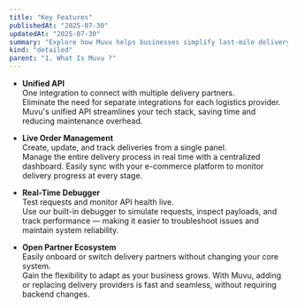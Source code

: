 ```yaml
---
title: "Key Features"
publishedAt: "2025-07-30"
updatedAt: "2025-07-30"
summary: "Explore how Muvu helps businesses simplify last-mile delivery with powerful, developer-friendly tools and seamless integration capabilities."
kind: "detailed"
parent: "1. What Is Muvu ?"
---
```


- **Unified API**  
  One integration to connect with multiple delivery partners.  
  Eliminate the need for separate integrations for each logistics provider. Muvu's unified API streamlines your tech stack, saving time and reducing maintenance overhead.

- **Live Order Management**  
  Create, update, and track deliveries from a single panel.  
  Manage the entire delivery process in real time with a centralized dashboard. Easily sync with your e-commerce platform to monitor delivery progress at every stage.

- **Real-Time Debugger**  
  Test requests and monitor API health live.  
  Use our built-in debugger to simulate requests, inspect payloads, and track performance — making it easier to troubleshoot issues and maintain system reliability.

- **Open Partner Ecosystem**  
  Easily onboard or switch delivery partners without changing your core system.  
  Gain the flexibility to adapt as your business grows. With Muvu, adding or replacing delivery providers is fast and seamless, without requiring backend changes.